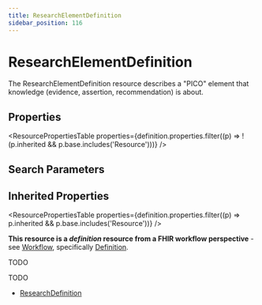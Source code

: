 ```yaml
---
title: ResearchElementDefinition
sidebar_position: 116
---
```



# ResearchElementDefinition

The <Link to="/docs/api/fhir/resources/researchelementdefinition">ResearchElementDefinition</Link> resource describes a "PICO" element that knowledge (evidence, assertion, recommendation) is about.

<Tabs queryString="section">
  <TabItem value="schema" label="Schema" default>

## Properties

<ResourcePropertiesTable
  properties={definition.properties.filter((p) => !(p.inherited && p.base.includes('Resource')))}
/>

## Search Parameters

<SearchParamsTable searchParams={definition.searchParameters} />

## Inherited Properties

<ResourcePropertiesTable properties={definition.properties.filter((p) => p.inherited && p.base.includes('Resource'))} />

  </TabItem>
<TabItem value="usage" label="Usage">
<div> <a name="bnc"></a>  <p><strong>This resource is a <em>definition</em> resource from a FHIR workflow perspective</strong> - see <a href="https://www.hl7.org/fhir/workflow.html">Workflow</a>, specifically <a href="https://www.hl7.org/fhir/workflow.html#definition">Definition</a>.</p>  <p>TODO</p>  </div>
</TabItem>
<TabItem value="relationships" label="Relationships">
<div>  <p>TODO</p> </div>
</TabItem>

<TabItem value="referencedBy" label="Referenced By">
<ul><li><a href="/docs/api/fhir/resources/researchdefinition">ResearchDefinition</a></li></ul>
</TabItem>
</Tabs>

